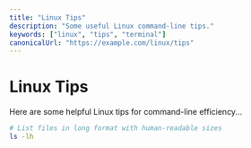 ```yaml
---
title: "Linux Tips"
description: "Some useful Linux command-line tips."
keywords: ["linux", "tips", "terminal"]
canonicalUrl: "https://example.com/linux/tips"
---
```

# Linux Tips

Here are some helpful Linux tips for command-line efficiency...

```bash
# List files in long format with human-readable sizes
ls -lh
